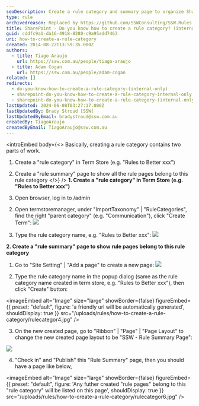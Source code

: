```yaml
---
seoDescription: Create a rule category and summary page to organize SharePoint rules and improve user navigation.
type: rule
archivedreason: Replaced by https://github.com/SSWConsulting/SSW.Rules.Content/wiki/How-to-Add-and-Edit-Categories-and-Top-Categories
title: SharePoint - Do you know how to create a rule category? (internal only)
guid: cddfc9a1-da16-4918-8280-c9a95add7463
uri: how-to-create-a-rule-category
created: 2014-08-22T13:59:35.000Z
authors:
  - title: Tiago Araujo
    url: https://ssw.com.au/people/tiago-araujo
  - title: Adam Cogan
    url: https://ssw.com.au/people/adam-cogan
related: []
redirects:
  - do-you-know-how-to-create-a-rule-category-(internal-only)
  - sharepoint-do-you-know-how-to-create-a-rule-category-internal-only
  - sharepoint-do-you-know-how-to-create-a-rule-category-(internal-only)
lastUpdated: 2024-06-08T03:27:17.000Z
lastUpdatedBy: Brady Stroud [SSW]
lastUpdatedByEmail: bradystroud@ssw.com.au
createdBy: TiagoAraujo
createdByEmail: TiagoAraujo@ssw.com.au
---
```


<introEmbed
  body={<>
Basically, creating a rule category contains two parts of work.

1. Create a "rule category" in Term Store (e.g. "Rules to Better xxx")
2. Create a "rule summary" page to show all the rule pages belong to this rule category
  </>}
/>
**1. Create a "rule category" in Term Store (e.g. "Rules to Better xxx")**

1. Open browser, log in to /admin

2) Open termstoremanager, under "ImportTaxonomy" | "RuleCategories", find the right "parent category" (e.g. "Communication"), click "Create Term":
   ![](/uploads/rules/how-to-create-a-rule-category/rulecategor1.jpg)

3) Type the rule category name, e.g. "Rules to Better xxx":
   ![](/uploads/rules/how-to-create-a-rule-category/rulecategor2.jpg)

**2. Create a "rule summary" page to show rule pages belong to this rule category**

1. Go to "Site Setting" | "Add a page" to create a new page:
   ![](/uploads/rules/how-to-create-a-rule-category/rulecategor3.jpg)

2. Type the rule category name in the popup dialog (same as the rule category name created in term store, e.g. "Rules to Better xxx"), then click "Create" button:
   
<imageEmbed
  alt="Image"
  size="large"
  showBorder={false}
  figureEmbed={{
    preset: "default",
    figure: 'a friendly url will be automatically generated',
    shouldDisplay: true
  }}
  src="/uploads/rules/how-to-create-a-rule-category/rulecategor4.jpg"
/>

3. On the new created page, go to "Ribbon" | "Page" | "Page Layout" to change the new created page layout to be "SSW - Rule Summary Page":

![](/uploads/rules/how-to-create-a-rule-category/rulecategor5.jpg)

4. "Check in" and "Publish" this "Rule Summary" page, then you should have a page like below,


<imageEmbed
  alt="Image"
  size="large"
  showBorder={false}
  figureEmbed={{
    preset: "default",
    figure: 'Any futher created "rule pages" belong to this "rule category" will be listed on this page',
    shouldDisplay: true
  }}
  src="/uploads/rules/how-to-create-a-rule-category/rulecategor6.jpg"
/>
